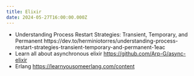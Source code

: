 ```yaml
---
title: Elixir
date: 2024-05-27T16:00:00.000Z
---
```


* Understanding Process Restart Strategies: Transient, Temporary, and Permanent https\://dev.to/herminiotorres/understanding-process-restart-strategies-transient-temporary-and-permanent-1eac
* Learn all about asynchronous elixir https://github.com/Arp-G/async-elixir
* Erlang https://learnyousomeerlang.com/content
